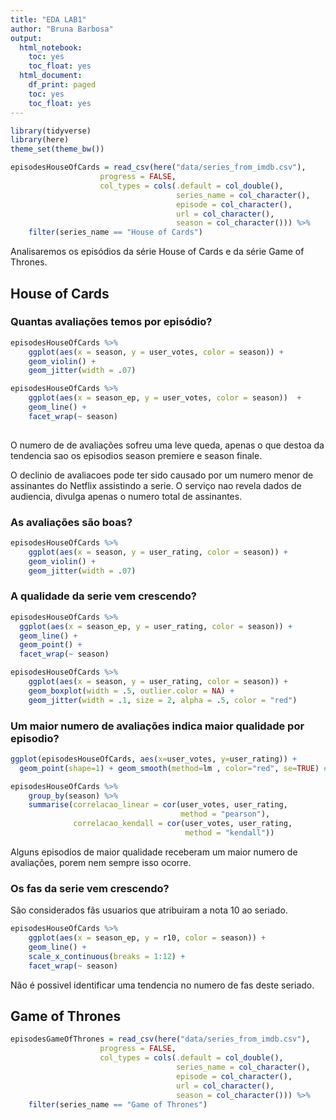 ```yaml
---
title: "EDA LAB1"
author: "Bruna Barbosa"
output:
  html_notebook:
    toc: yes
    toc_float: yes
  html_document:
    df_print: paged
    toc: yes
    toc_float: yes
---
```


```r
library(tidyverse)
library(here)
theme_set(theme_bw())
```



```r
episodesHouseOfCards = read_csv(here("data/series_from_imdb.csv"), 
                    progress = FALSE,
                    col_types = cols(.default = col_double(), 
                                     series_name = col_character(), 
                                     episode = col_character(), 
                                     url = col_character(),
                                     season = col_character())) %>% 
    filter(series_name == "House of Cards") 
```

Analisaremos os episódios da série House of Cards e da série Game of Thrones. 

## House of Cards

### Quantas avaliações temos por episódio? 

```r
episodesHouseOfCards %>% 
    ggplot(aes(x = season, y = user_votes, color = season)) +
    geom_violin() + 
    geom_jitter(width = .07) 
```

```r
episodesHouseOfCards %>% 
    ggplot(aes(x = season_ep, y = user_votes, color = season))  + 
    geom_line() + 
    facet_wrap(~ season)
               
```


O numero de de avaliações sofreu uma leve queda, apenas o que destoa da tendencia sao os episodios season premiere e season finale.

O declinio de avaliacoes pode ter sido causado por um numero menor de assinantes do Netflix assistindo a serie. O serviço nao revela dados de audiencia, divulga apenas o numero total de assinantes. 

### As avaliações são boas? 

```r
episodesHouseOfCards %>% 
    ggplot(aes(x = season, y = user_rating, color = season)) +
    geom_violin() + 
    geom_jitter(width = .07) 
```


### A qualidade da serie vem crescendo? 

```r
episodesHouseOfCards %>% 
  ggplot(aes(x = season_ep, y = user_rating, color = season)) + 
  geom_line() + 
  geom_point() +
  facet_wrap(~ season)
```


```r
episodesHouseOfCards %>% 
    ggplot(aes(x = season, y = user_rating, color = season)) + 
    geom_boxplot(width = .5, outlier.color = NA) +   
    geom_jitter(width = .1, size = 2, alpha = .5, color = "red")
```

### Um maior numero de avaliações indica maior qualidade por episodio?

```r
ggplot(episodesHouseOfCards, aes(x=user_votes, y=user_rating)) +
  geom_point(shape=1) + geom_smooth(method=lm , color="red", se=TRUE) # Add linear regression line 
```

```r
episodesHouseOfCards %>% 
    group_by(season) %>% 
    summarise(correlacao_linear = cor(user_votes, user_rating, 
                                      method = "pearson"), 
              correlacao_kendall = cor(user_votes, user_rating, 
                                       method = "kendall"))

```

Alguns episodios de maior qualidade receberam um maior numero de avaliações, porem nem sempre isso ocorre.

### Os fas da serie vem crescendo?

São considerados fãs usuarios que atribuiram a nota 10 ao seriado.

```r
episodesHouseOfCards %>%
    ggplot(aes(x = season_ep, y = r10, color = season)) +
    geom_line() +
    scale_x_continuous(breaks = 1:12) +
    facet_wrap(~ season)
```

Não é possivel identificar uma tendencia no numero de fas deste seriado.

## Game of Thrones

```r
episodesGameOfThrones = read_csv(here("data/series_from_imdb.csv"), 
                    progress = FALSE,
                    col_types = cols(.default = col_double(), 
                                     series_name = col_character(), 
                                     episode = col_character(), 
                                     url = col_character(),
                                     season = col_character())) %>% 
    filter(series_name == "Game of Thrones") 
```

